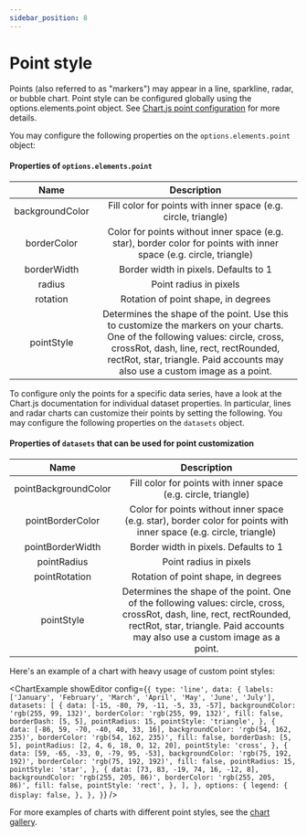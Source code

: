 ```yaml
---
sidebar_position: 8
---
```



# Point style

Points (also referred to as "markers") may appear in a line, sparkline, radar, or bubble chart. Point style can be configured globally using the options.elements.point object. See [Chart.js point configuration](https://www.chartjs.org/docs/2.9.4/configuration/elements.html#point-configuration) for more details.

You may configure the following properties on the `options.elements.point` object:

#### Properties of `options.elements.point`

|      Name       |                                                                                                                       Description                                                                                                                        |
| :-------------: | :------------------------------------------------------------------------------------------------------------------------------------------------------------------------------------------------------------------------------------------------------: |
| backgroundColor |                                                                                              Fill color for points with inner space (e.g. circle, triangle)                                                                                              |
|   borderColor   |                                                                    Color for points without inner space (e.g. star), border color for points with inner space (e.g. circle, triangle)                                                                    |
|   borderWidth   |                                                                                                          Border width in pixels. Defaults to 1                                                                                                           |
|     radius      |                                                                                                                  Point radius in pixels                                                                                                                  |
|    rotation     |                                                                                                           Rotation of point shape, in degrees                                                                                                            |
|   pointStyle    | Determines the shape of the point. Use this to customize the markers on your charts. One of the following values: circle, cross, crossRot, dash, line, rect, rectRounded, rectRot, star, triangle. Paid accounts may also use a custom image as a point. |

To configure only the points for a specific data series, have a look at the Chart.js documentation for individual dataset properties. In particular, lines and radar charts can customize their points by setting the following. You may configure the following properties on the `datasets` object.

#### Properties of `datasets` that can be used for point customization

|         Name         |                                                                                              Description                                                                                               |
| :------------------: | :----------------------------------------------------------------------------------------------------------------------------------------------------------------------------------------------------: |
| pointBackgroundColor |                                                                     Fill color for points with inner space (e.g. circle, triangle)                                                                     |
|   pointBorderColor   |                                           Color for points without inner space (e.g. star), border color for points with inner space (e.g. circle, triangle)                                           |
|   pointBorderWidth   |                                                                                 Border width in pixels. Defaults to 1                                                                                  |
|     pointRadius      |                                                                                         Point radius in pixels                                                                                         |
|    pointRotation     |                                                                                  Rotation of point shape, in degrees                                                                                   |
|      pointStyle      | Determines the shape of the point. One of the following values: circle, cross, crossRot, dash, line, rect, rectRounded, rectRot, star, triangle. Paid accounts may also use a custom image as a point. |

Here's an example of a chart with heavy usage of custom point styles:

<ChartExample
  showEditor
  config={`{
  type: 'line',
  data: {
    labels: ['January', 'February', 'March', 'April', 'May', 'June', 'July'],
    datasets: [
      {
        data: [-15, -80, 79, -11, -5, 33, -57],
        backgroundColor: 'rgb(255, 99, 132)',
        borderColor: 'rgb(255, 99, 132)',
        fill: false,
        borderDash: [5, 5],
        pointRadius: 15,
        pointStyle: 'triangle',
      },
      {
        data: [-86, 59, -70, -40, 40, 33, 16],
        backgroundColor: 'rgb(54, 162, 235)',
        borderColor: 'rgb(54, 162, 235)',
        fill: false,
        borderDash: [5, 5],
        pointRadius: [2, 4, 6, 18, 0, 12, 20],
        pointStyle: 'cross',
      },
      {
        data: [59, -65, -33, 0, -79, 95, -53],
        backgroundColor: 'rgb(75, 192, 192)',
        borderColor: 'rgb(75, 192, 192)',
        fill: false,
        pointRadius: 15,
        pointStyle: 'star',
      },
      {
        data: [73, 83, -19, 74, 16, -12, 8],
        backgroundColor: 'rgb(255, 205, 86)',
        borderColor: 'rgb(255, 205, 86)',
        fill: false,
        pointStyle: 'rect',
      },
    ],
  },
  options: {
    legend: {
      display: false,
    },
  },
}`}
/>

For more examples of charts with different point styles, see the [chart gallery](https://quickchart.io/gallery/#line-charts).
